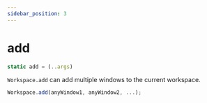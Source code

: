 ```yaml
---
sidebar_position: 3
---
```

# add

```js
static add = (..args)
```

`Workspace.add` can add multiple windows to the current workspace.

```js
Workspace.add(anyWindow1, anyWindow2, ...);
```
